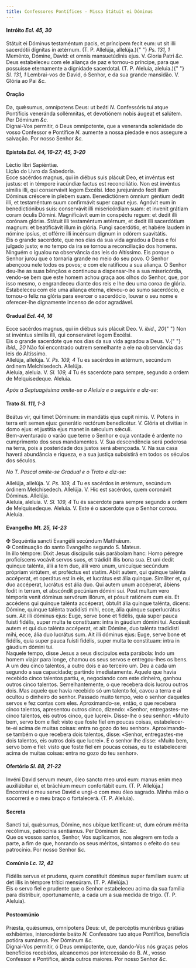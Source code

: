 ```yaml
---
title: Confessores Pontífices - Missa Státuit ei Dóminus
---
```


<h4 class="text-center">
  Intróito <em>Ecl. 45, 30</em>
</h4>
<div class="grid grid-cols-2 gap-5">
  <div class="col-6 dropcaps text-justify">
    Státuit ei Dóminus testaméntum pacis, et príncipem fecit eum: ut sit illi
    sacerdótii dígnitas in ætérnum. (T. P. Allelúja, allelúja.){" "}
    <em>Ps. 131, 1</em> Meménto, Dómine, David: et omnis mansuetúdinis ejus. V.
    Gloria Patri <em>&c.</em>
  </div>
  <div class="col-6 dropcaps text-justify">
    Deus estabeleceu com ele aliança de paz e tornou-o príncipe, para que
    possuísse eternamente a dignidade sacerdotal. (T. P. Aleluia, aleluia.){" "}
    <em>Sl. 131, 1</em> Lembrai-vos de David, ó Senhor, e da sua grande
    mansidão. V. Glória ao Pai <em>&c.</em>
  </div>
</div>

<h4 class="text-center">Oração</h4>
<div class="grid grid-cols-2 gap-5">
  <div class="col-6 dropcaps text-justify">
    Da, quǽsumus, omnípotens Deus: ut beáti <em>N. </em>Confessóris tui atque
    Pontíficis veneránda sollémnitas, et devotiónem nobis áugeat et salútem. Per
    Dóminum <em>&c.</em>
  </div>
  <div class="col-6 dropcaps text-justify">
    Dignai-Vos permitir, ó Deus omnipotente, que a veneranda solenidade do vosso
    Confessor e Pontífice <em>N. </em>aumente a nossa piedade e nos assegure a
    salvação. Por nosso Senhor <em>&c.</em>
  </div>
</div>

<h4 class="text-center">
  Epístola <em>Ecl. 44, 16-27; 45, 3-20</em>
</h4>
<div class="grid grid-cols-2 gap-5">
  <div class="col-6 text-justify">Léctio libri Sapiéntiæ.</div>
  <div class="col-6 text-justify">Lição do Livro da Sabedoria.</div>
  <div class="col-6 dropcaps text-justify">
    Ecce sacérdos magnus, qui in diébus suis plácuit Deo, et invéntus est
    justus: et in témpore iracúndiæ factus est reconciliátio. Non est invéntus
    símilis illi, qui conservávit legem Excélsi. Ideo jurejurándo fecit illum
    Dóminus créscere in plebem suam. Benedictiónem ómnium géntium dedit illi, et
    testaméntum suum confirmávit super caput ejus. Agnóvit eum in
    benedictiónibus suis: conservávit illi misericórdiam suam: et invenit
    grátiam coram óculis Dómini. Magnificávit eum in conspéctu regum: et dedit
    illi corónam glóriæ. Státuit illi testaméntum ætérnum, et dedit illi
    sacerdótium magnum: et beatificávit illum in glória. Fungi sacerdótio, et
    habére laudem in nómine ipsíus, et offérre illi incénsum dignum in odórem
    suavitátis.
  </div>
  <div class="col-6 dropcaps text-justify">
    Eis o grande sacerdote, que nos dias da sua vida agradou a Deus e foi
    julgado justo; e no tempo da ira se tornou a reconciliação dos homens.
    Ninguém o igualou na observância das leis do Altíssimo. Eis porque o Senhor
    jurou que o tornaria grande no meio do seu povo. O Senhor abençoou nele
    todos os povos; e com ele ratificou a sua aliança. O Senhor deu-lhe as suas
    bênçãos e continuou a dispensar-lhe a sua misericórdia, vendo-se bem que
    este homem achou graça aos olhos do Senhor, que, por isso mesmo, o
    engrandeceu diante dos reis e lhe deu uma coroa de glória. Estabeleceu com
    ele uma aliança eterna, elevou-o ao sumo sacerdócio, e tornou-o feliz na
    glória para exercer o sacerdócio, louvar o seu nome e oferecer-lhe
    dignamente incenso de odor agradável.
  </div>
</div>

<h4 class="text-center">
  Gradual <em>Ecl. 44, 16</em>
</h4>
<div class="grid grid-cols-2 gap-5">
  <div class="col-6 dropcaps text-justify">
    Ecce sacérdos magnus, qui in diébus suis plácuit Deo. V. <em>ibid., 20</em>{" "}
    Non st invéntus símilis illi, qui conserváret legem Excélsi.
  </div>
  <div class="col-6 dropcaps text-justify">
    Eis o grande sacerdote que nos dias da sua vida agradou a Deus. V.{" "}
    <em>ibid., 20</em> Não foi encontrado outrem semelhante a ele na observância
    das leis do Altíssimo.
  </div>
  <div class="col-6 text-justify">
    Allelúja, allelúja. V. <em>Ps. 109, 4</em> Tu es sacérdos in ætérnum,
    secúndum órdinem Melchísedech. Allelúja.
  </div>
  <div class="col-6 text-justify">
    Aleluia, aleluia. V. <em>Sl. 109, 4</em> Tu és sacerdote para sempre,
    segundo a ordem de Melquisedeque. Aleluia.
  </div>
</div>

<em>Após a Septuagésima omite-se o Aleluia e o seguinte e diz-se:</em>

<h4 class="text-center">
  Trato <em>Sl. 111, 1-3</em>
</h4>
<div class="grid grid-cols-2 gap-5">
  <div class="col-6 dropcaps text-justify">
    Beátus vir, qui timet Dóminum: in mandátis ejus cupit nimis. V. Potens in
    terra erit semen ejus: generátio rectórum benedicétur. V. Glória et divítiæ
    in domo ejus: et justítia ejus manet in sǽculum sǽculi.
  </div>
  <div class="col-6 dropcaps text-justify">
    Bem-aventurado o varão que teme o Senhor e cuja vontade é ardente no
    cumprimento dos seus mandamentos. V. Sua descendência será poderosa na
    terra, pois a posteridade dos justos será abençoada. V. Na sua casa haverá
    abundância e riqueza, e a sua justiça subsistirá em todos os séculos dos
    séculos.
  </div>
</div>

<em>No T. Pascal omite-se Gradual e o Trato e diz-se:</em>

<div class="grid grid-cols-2 gap-5">
  <div class="col-6 text-justify">
    Allelúja, allelúja. V. <em>Ps. 109, 4</em> Tu es sacérdos in ætérnum,
    secúndum órdinem Melchísedech. Allelúja. V. Hic est sacérdos, quem coronávit
    Dóminus. Allelúja.
  </div>
  <div class="col-6 text-justify">
    Aleluia, aleluia. V. <em>Sl. 109, 4</em> Tu és sacerdote para sempre segundo
    a ordem de Melquisedeque. Aleluia. V. Este é o sacerdote que o Senhor
    coroou. Aleluia.
  </div>
</div>

<h4 class="text-center">
  Evangelho <em>Mt. 25, 14-23</em>
</h4>
<div class="grid grid-cols-2 gap-5">
  <div class="col-6 text-justify">
    <span class="text-danger">&#10016;</span> Sequéntia sancti Evangélii
    secúndum Matthǽum.
  </div>
  <div class="col-6 text-justify">
    <span class="text-danger">&#10016;</span> Continuação do santo Evangelho
    segundo S. Mateus.
  </div>
  <div class="col-6 dropcaps text-justify">
    In illo témpore: Dixit Jesus discípulis suis parábolam hanc: Homo péregre
    proficíscens vocávit servos suos, et trádidit illis bona sua. Et uni dedit
    quinque talénta, álii a tem duo, álii vero unum, unicuíque secúndum própriam
    virtútem, et proféctus est statim. Abiit autem, qui quinque talénta
    accéperat, et operátus est in eis, et lucrátus est ália quinque. Simíliter
    et, qui duo accéperat, lucrátus est ália duo. Qui autem unum accéperat,
    ábiens fodit in terram, et abscóndit pecúniam dómini sui. Post multum vero
    témporis venit dóminus servórum illórum, et pósuit ratiónem cum eis. Et
    accédens qui quinque talénta accéperat, óbtulit ália quinque talénta,
    dicens: Dómine, quinque talénta tradidísti mihi, ecce, ália quinque
    superlucrátus sum. Ait illi dóminus ejus: Euge, serve bone et fidélis, quia
    super pauca fuísti fidélis, super multa te constítuam: intra in gáudium
    dómini tui. Accéssit autem et qui duo talénta accéperat, et ait: Dómine, duo
    talénta tradidísti mihi, ecce, ália duo lucrátus sum. Ait illi dóminus ejus:
    Euge, serve bone et fidélis, quia super pauca fuísti fidélis, super multa te
    constítuam: intra in gáudium dómini tui.
  </div>
  <div class="col-6 dropcaps text-justify">
    Naquele tempo, disse Jesus a seus discípulos esta parábola: Indo um homem
    viajar para longe, chamou os seus servos e entregou-lhes os bens. A um deu
    cinco talentos, a outro dois e ao terceiro um. Deu a cada um segundo a sua
    capacidade; partindo imediatamente. Aquele que havia recebido cinco talentos
    partiu, e, negociando com este dinheiro, ganhou outros cinco talentos.
    Semelhantemente, o que recebera dois lucrou outros dois. Mas aquele que
    havia recebido só um talento foi, cavou a terra e aí ocultou o dinheiro do
    senhor. Passado muito tempo, veio o senhor daqueles servos e fez contas com
    eles. Aproximando-se, então, o que recebera cinco talentos, apresentou
    outros cinco, dizendo: «Senhor, entregastes-me cinco talentos, eis outros
    cinco, que lucrei». Disse-lhe o seu senhor: «Muito bem, servo bom e fiel:
    visto que foste fiel em poucas coisas, estabelecer-te-ei acima de muitas
    coisas: entra no gozo do teu senhor». Aproximando-se também o que recebera
    dois talentos, disse: «Senhor, entregastes-me dois talentos, eis outros dois
    que lucrei». E o senhor lhe disse: «Muito bem, servo bom e fiel: visto que
    foste fiel em poucas coisas, eu te estabelecerei acima de muitas coisas:
    entra no gozo do teu senhor».
  </div>
</div>

<h4 class="text-center">
  Ofertório <em>Sl. 88, 21-22</em>
</h4>
<div class="grid grid-cols-2 gap-5">
  <div class="col-6 dropcaps text-justify">
    Invéni David servum meum, óleo sancto meo unxi eum: manus enim mea
    auxiliábitur ei, et bráchium meum confortábit eum. (T. P. Allelúja.)
  </div>
  <div class="col-6 dropcaps text-justify">
    Encontrei o meu servo David e ungi-o com meu óleo sagrado. Minha mão o
    socorrerá e o meu braço o fortalecerá. (T. P. Aleluia).
  </div>
</div>

<h4 class="text-center">Secreta</h4>
<div class="grid grid-cols-2 gap-5">
  <div class="col-6 dropcaps text-justify">
    Sancti tui, quǽsumus, Dómine, nos ubíque lætíficant: ut, dum eórum mérita
    recólimus, patrocínia sentiámus. Per Dóminum <em>&c.</em>
  </div>
  <div class="col-6 dropcaps text-justify">
    Que os vossos santos, Senhor, Vos suplicamos, nos alegrem em toda a parte, a
    fim de que, honrando os seus méritos, sintamos o efeito do seu patrocínio.
    Por nosso Senhor <em>&c.</em>
  </div>
</div>

<h4 class="text-center">
  Comúnio <em>Lc. 12, 42</em>
</h4>
<div class="grid grid-cols-2 gap-5">
  <div class="col-6 dropcaps text-justify">
    Fidélis servus et prudens, quem constítuit dóminus super famíliam suam: ut
    det illis in témpore trítici mensúram. (T. P. Allelúja.)
  </div>
  <div class="col-6 dropcaps text-justify">
    Eis o servo fiel e prudente que o Senhor estabeleceu acima da sua família
    para distribuir, oportunamente, a cada um a sua medida de trigo. (T. P.
    Aleluia).
  </div>
</div>

<h4 class="text-center">Postcomúnio</h4>
<div class="grid grid-cols-2 gap-5">
  <div class="col-6 dropcaps text-justify">
    Præsta, quǽsumus, omnípotens Deus: ut, de percéptis munéribus grátias
    exhibéntes, intercedénte beáto <em>N. </em>Confessóre tuo atque Pontífice,
    benefícia potióra sumámus. Per Dóminum <em>&c.</em>
  </div>
  <div class="col-6 dropcaps text-justify">
    Dignai-Vos permitir, ó Deus omnipotente, que, dando-Vos nós graças pelos
    benefícios recebidos, alcancemos por intercessão do B. <em>N.</em>, vosso
    Confessor e Pontífice, ainda outros maiores. Por nosso Senhor <em>&c.</em>
  </div>
</div>
